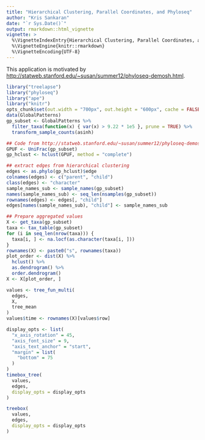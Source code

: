 ```yaml
---
title: "Hierarchical Clustering, Parallel Coordinates, and Phyloseq"
author: "Kris Sankaran"
date: "`r Sys.Date()`"
output: rmarkdown::html_vignette
vignette: >
  %\VignetteIndexEntry{Hierarchical Clustering, Parallel Coordinates, and Phyloseq}
  %\VignetteEngine{knitr::rmarkdown}
  %\VignetteEncoding{UTF-8}
---
```


This application is motivated by [http://statweb.stanford.edu/~susan/summer12/phyloseq-demosh.html](http://statweb.stanford.edu/~susan/summer12/phyloseq-demosh.html).

```r
library("treelapse")
library("phyloseq")
library("ape")
library("knitr")
opts_chunk$set(out.width = "700px", out.height = "600px", cache = FALSE)
data(GlobalPatterns)
gp_subset <- GlobalPatterns %>%
  filter_taxa(function(x) { var(x) > 9.22 * 1e5 }, prune = TRUE) %>%
  transform_sample_counts(asinh)
```

```r
## Code from http://statweb.stanford.edu/~susan/summer12/phyloseq-demosh.html
GPUF <- UniFrac(gp_subset)
gp_hclust <- hclust(GPUF, method = "complete")

## extract edges from hierarchical clustering
edges <- as.phylo(gp_hclust)$edge
colnames(edges) <- c("parent", "child")
class(edges) <- "character"
sample_names_sub <- sample_names(gp_subset)
names(sample_names_sub) <- seq_len(nsamples(gp_subset))
rownames(edges) <- edges[, "child"]
edges[names(sample_names_sub), "child"] <- sample_names_sub

## Prepare aggregated values
X <- get_taxa(gp_subset)
taxa <- tax_table(gp_subset)
for (i in seq_len(nrow(taxa))) {
  taxa[i, ] <- na.locf(as.character(taxa[i, ]))
}
rownames(X) <- paste0("s", rownames(taxa))
plot_order <- dist(X) %>%
  hclust() %>%
  as.dendrogram() %>%
  order.dendrogram() 
X <- X[plot_order, ]

values <- tree_fun_multi(
  edges,
  X,
  tree_mean
)
values$time <- rownames(X)[values$row]

display_opts <- list(
  "x_axis_rotation" = 45,
  "axis_font_size" = 9,
  "axis_text_anchor" = "start",
  "margin" = list(
    "bottom" = 75
  )
)
timebox_tree(
  values,
  edges,
  display_opts = display_opts
)
```

```r
treebox(
  values,
  edges,
  display_opts = display_opts
)
```

